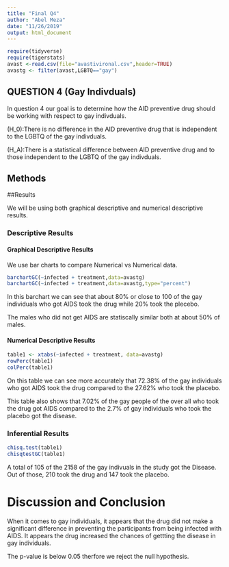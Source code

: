 ```yaml
---
title: "Final Q4"
author: "Abel Meza"
date: "11/26/2019"
output: html_document
---
```


```r
require(tidyverse)
require(tigerstats)
avast <-read.csv(file="avastivironal.csv",header=TRUE)
avastg <- filter(avast,LGBTQ=="gay")
```


## QUESTION 4 (Gay Indivduals)

<!--In this section you explain what you are trying to show.  Where did the data come from?  What is the research or other question you are trying to answer?!-->

In question 4 our goal is to determine how the AID preventive drug should be working with respect to gay indivduals. 

\(H_0\):There is no difference in the AID preventive drug that is independent to the LGBTQ of the gay indivduals.

\(H_A\):There is a statistical difference between AID preventive drug  and to those independent to the LGBTQ of the gay indivduals. 

## Methods

<!--Decide on your methods:  use "variable analysis" or other appropriate descriptors.  Make sure to choose at least one graphical method and at least one numerical method.!-->

##Results

<!--Divide this section into two sub-sections:  One for your descriptive  results and one for your inferential results.!-->

We will be using both graphical descriptive and numerical descriptive results.

### Descriptive Results

#### Graphical Descriptive Results

<!--Graphical results here.  Make sure to show your code.  Provide appropriate labels for axes, giving units if possible, and provide a good title for the graph, too.  Use the graphical results to describe the patterns if any that exist in the data as focused toward the research question!-->

We use bar charts to compare Numerical vs Numerical data.

```r
barchartGC(~infected + treatment,data=avastg)
barchartGC(~infected + treatment,data=avastg,type="percent")
```

In this barchart we can see that about 80% or close to 100 of the gay individuals who got AIDS took the drug while 20% took the plecebo.

The males who did not get AIDS are statiscally similar both at about 50% of males.  


#### Numerical Descriptive Results

<!--Numerical results go here. Use the numerical results to describe the patterns if any that exist in the data as focused toward the research question!-->
```r
table1 <- xtabs(~infected + treatment, data=avastg)
rowPerc(table1)
colPerc(table1)
```

On this table we can see more accurately that 72.38% of the gay individuals who got AIDS took the drug compared to the 27.62% who took the placebo.

This table also shows that 7.02% of the gay people of the over all who took the drug got AIDS compared to the 2.7% of gay individuals who took the placebo got the disease.

### Inferential Results

<!--State hypothesis clearly.  Make sure your discussion of the inferential test covers all the aspects that the test output produces, such as test statistic, p-value etc.  Make a decision about the null hypothesis, explain the assumptions on which the selected test/procedure was based, and why the chosen procedure satisfys the assumptions and is appropriate to answer the research question!-->
```r
chisq.test(table1)
chisqtestGC(table1)
```
A total of 105 of the 2158 of the gay indivuals in the study got the Disease. Out of those, 210 took the drug and 147 took the placebo.

# Discussion and Conclusion

<!--Discussion and conclusion here.  If you found a relationship be sure to consider whether the relationship occurs because one of the variavbles causes the other, or whether they perhasps are related for some other reason.  Watch the chapter 6 videos from the GeorgeTown videos collection.!-->

When it comes to gay individuals, it appears that the drug did not make a significant difference in preventing the participants from being infected with AIDS. It appears the drug increased the chances of gettting the disease in gay individuals.
 
The p-value is below 0.05 therfore we reject the null hypothesis. 






